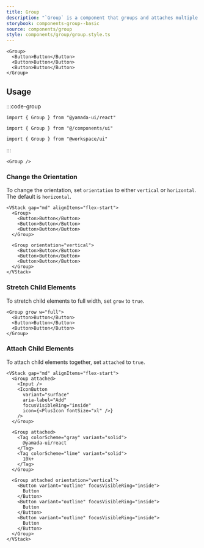 ```yaml
---
title: Group
description: "`Group` is a component that groups and attaches multiple elements together."
storybook: components-group--basic
source: components/group
style: components/group/group.style.ts
---
```


```tsx preview
<Group>
  <Button>Button</Button>
  <Button>Button</Button>
  <Button>Button</Button>
</Group>
```

## Usage

:::code-group

```tsx [package]
import { Group } from "@yamada-ui/react"
```

```tsx [alias]
import { Group } from "@/components/ui"
```

```tsx [monorepo]
import { Group } from "@workspace/ui"
```

:::

```tsx
<Group />
```

### Change the Orientation

To change the orientation, set `orientation` to either `vertical` or `horizontal`. The default is `horizontal`.

```tsx preview
<VStack gap="md" alignItems="flex-start">
  <Group>
    <Button>Button</Button>
    <Button>Button</Button>
    <Button>Button</Button>
  </Group>

  <Group orientation="vertical">
    <Button>Button</Button>
    <Button>Button</Button>
    <Button>Button</Button>
  </Group>
</VStack>
```

### Stretch Child Elements

To stretch child elements to full width, set `grow` to `true`.

```tsx preview
<Group grow w="full">
  <Button>Button</Button>
  <Button>Button</Button>
  <Button>Button</Button>
</Group>
```

### Attach Child Elements

To attach child elements together, set `attached` to `true`.

```tsx preview
<VStack gap="md" alignItems="flex-start">
  <Group attached>
    <Input />
    <IconButton
      variant="surface"
      aria-label="Add"
      focusVisibleRing="inside"
      icon={<PlusIcon fontSize="xl" />}
    />
  </Group>

  <Group attached>
    <Tag colorScheme="gray" variant="solid">
      @yamada-ui/react
    </Tag>
    <Tag colorScheme="lime" variant="solid">
      10k+
    </Tag>
  </Group>

  <Group attached orientation="vertical">
    <Button variant="outline" focusVisibleRing="inside">
      Button
    </Button>
    <Button variant="outline" focusVisibleRing="inside">
      Button
    </Button>
    <Button variant="outline" focusVisibleRing="inside">
      Button
    </Button>
  </Group>
</VStack>
```
